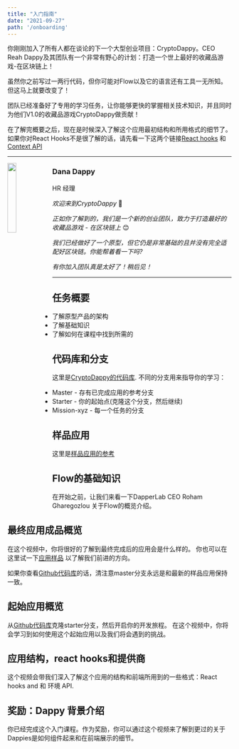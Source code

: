 ```yaml
---
title: "入门指南"
date: "2021-09-27"
path: '/onboarding'
---
```




你刚刚加入了所有人都在谈论的下一个大型创业项目：CryptoDappy。CEO Reah Dappy及其团队有一个非常有野心的计划：打造一个世上最好的收藏品游戏-在区块链上！

虽然你之前写过一两行代码，但你可能对Flow以及它的语言还有工具一无所知。但这马上就要改变了！

团队已经准备好了专用的学习任务，让你能够更快的掌握相关技术知识，并且同时为他们V1.0的收藏品游戏CryptoDappy做贡献！

在了解完概要之后，现在是时候深入了解这个应用最初结构和所用格式的细节了。如果你对React Hooks不是很了解的话，请先看一下这两个链接[React hooks](https://reactjs.org/docs/hooks-intro.html) 和 [Context API](https://reactjs.org/docs/context.html)

---

<img src="https://d1mtab9ltfdpua.cloudfront.net/images/Dappy1.png" width="20%" style="float: left;" />

### Dana Dappy

HR 经理

*欢迎来到CryptoDappy* 👋

*正如你了解到的，我们是一个新的创业团队，致力于打造最好的收藏品游戏 - 在区块链上* 😊

*我们已经做好了一个原型，但它仍是非常基础的且并没有完全适配好区块链。你能帮着看一下吗?*

*有你加入团队真是太好了！稍后见！*

---

## 任务概要

- 了解原型产品的架构
- 了解基础知识
- 了解如何在课程中找到所需的


## 代码库和分支

这里是[CryptoDappy的代码库](https://github.com/bebner/crypto-dappy).
不同的分支用来指导你的学习：

- Master - 存有已完成应用的参考分支
- Starter - 你的起始点(克隆这个分支，然后继续)
- Mission-xyz - 每一个任务的分支


## 样品应用

这里是[样品应用的参考](https://demo.cryptodappy.com)


## Flow的基础知识


在开始之前，让我们来看一下DapperLab CEO Roham Gharegozlou 关于Flow的概览介绍。

<YoutubeEmbed embedId="XgBLCLHdHCQ"/>

## 最终应用成品概览

在这个视频中，你将很好的了解到最终完成后的应用会是什么样的。
你也可以在这里试一下[应用样品](https://demo.cryptodappy.com/) 以了解我们前进的方向。

如果你查看[Github代码库](https://github.com/bebner/crypto-dappy)的话，清注意master分支永远是和最新的样品应用保持一致。

<YoutubeEmbed embedId="Nmn1jAXGcE0"/>

## 起始应用概览

从[Github代码库](https://github.com/bebner/crypto-dappy)克隆starter分支，然后开启你的开发旅程。
在这个视频中，你将会学习到如何使用这个起始应用以及我们将会遇到的挑战。

<YoutubeEmbed embedId="MT5WQkOxAAk"/>

## 应用结构，react hooks和提供商

这个视频会带我们深入了解这个应用的结构和前端所用到的一些格式：React hooks and 和 环境 API. 

<YoutubeEmbed embedId="cVc7Qe4rwc0"/>

## 奖励：Dappy 背景介绍

你已经完成这个入门课程。作为奖励，你可以通过这个视频来了解到更过的关于Dappies是如何组件起来和在前端展示的细节。

<YoutubeEmbed embedId="Z2HkOs7AwIk"/>